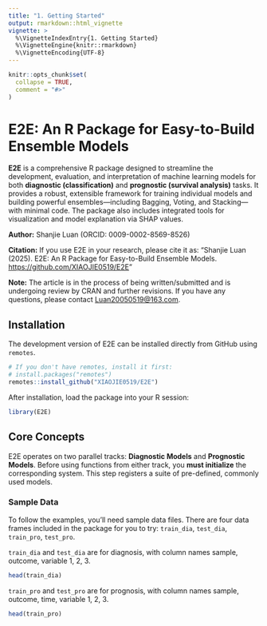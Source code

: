 ```yaml
---
title: "1. Getting Started"
output: rmarkdown::html_vignette
vignette: >
  %\VignetteIndexEntry{1. Getting Started}
  %\VignetteEngine{knitr::rmarkdown}
  %\VignetteEncoding{UTF-8}
---
```


```r
knitr::opts_chunk$set(
  collapse = TRUE,
  comment = "#>"
)
```

# E2E: An R Package for Easy-to-Build Ensemble Models

**E2E** is a comprehensive R package designed to streamline the development, evaluation, and interpretation of machine learning models for both **diagnostic (classification)** and **prognostic (survival analysis)** tasks. It provides a robust, extensible framework for training individual models and building powerful ensembles—including Bagging, Voting, and Stacking—with minimal code. The package also includes integrated tools for visualization and model explanation via SHAP values.

**Author:** Shanjie Luan (ORCID: 0009-0002-8569-8526)

**Citation:** If you use E2E in your research, please cite it as:
"Shanjie Luan (2025). E2E: An R Package for Easy-to-Build Ensemble Models. [https://github.com/XIAOJIE0519/E2E](https://github.com/XIAOJIE0519/E2E)"

**Note:** The article is in the process of being written/submitted and is undergoing review by CRAN and further revisions. If you have any questions, please contact [Luan20050519@163.com](mailto:Luan20050519@163.com).

## Installation

The development version of E2E can be installed directly from GitHub using `remotes`.

```r
# If you don't have remotes, install it first:
# install.packages("remotes")
remotes::install_github("XIAOJIE0519/E2E")
```

After installation, load the package into your R session:

```r
library(E2E)
```

## Core Concepts

E2E operates on two parallel tracks: **Diagnostic Models** and **Prognostic Models**. Before using functions from either track, you **must initialize** the corresponding system. This step registers a suite of pre-defined, commonly used models.

### Sample Data

To follow the examples, you'll need sample data files. There are four data frames included in the package for you to try: `train_dia`, `test_dia`, `train_pro`, `test_pro`. 

`train_dia` and `test_dia` are for diagnosis, with column names sample, outcome, variable 1, 2, 3. 

```r
head(train_dia)
```

`train_pro` and `test_pro` are for prognosis, with column names sample, outcome, time, variable 1, 2, 3.

```r
head(train_pro)
```
